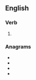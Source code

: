 ==English==

===Verb===
{{head|en|verb form}}

# {{en-past of|manure}}

===Anagrams===
* {{l|en|duramen}}
* {{l|en|maunder}}
* {{l|en|unarmed}}
* {{l|en|undream}}